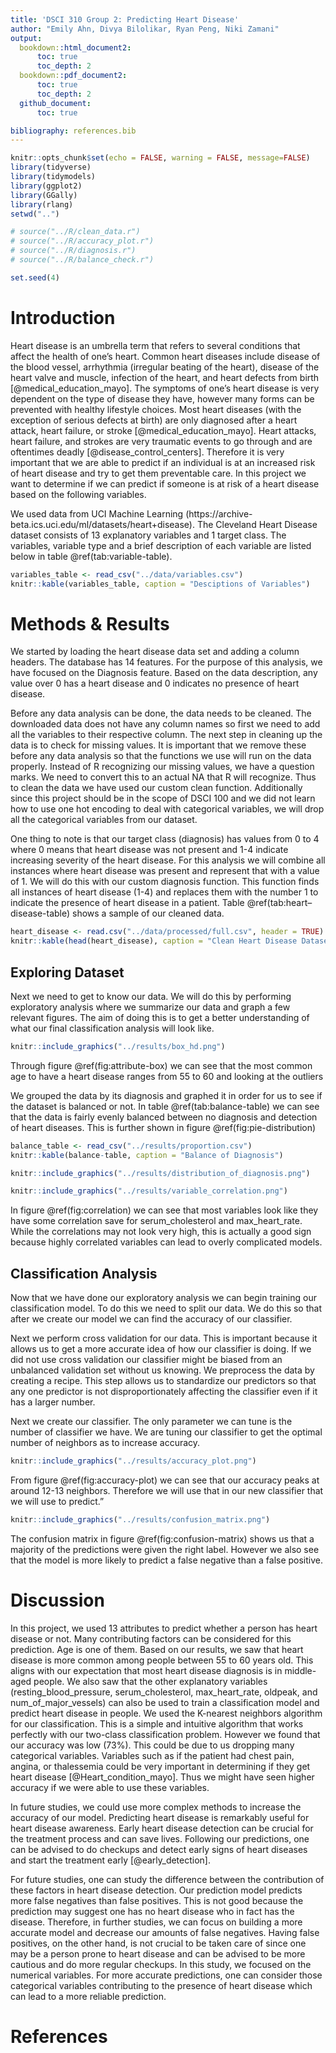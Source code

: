 ```yaml
---
title: 'DSCI 310 Group 2: Predicting Heart Disease'
author: "Emily Ahn, Divya Bilolikar, Ryan Peng, Niki Zamani"
output:
  bookdown::html_document2:
      toc: true
      toc_depth: 2
  bookdown::pdf_document2:
      toc: true
      toc_depth: 2
  github_document:
      toc: true

bibliography: references.bib  
---
```


```r
knitr::opts_chunk$set(echo = FALSE, warning = FALSE, message=FALSE)
library(tidyverse)
library(tidymodels)
library(ggplot2)
library(GGally)
library(rlang)
setwd("..")
```

```r
# source("../R/clean_data.r")
# source("../R/accuracy_plot.r")
# source("../R/diagnosis.r")
# source("../R/balance_check.r")

set.seed(4)
```


# Introduction
Heart disease is an umbrella term that refers to several conditions that affect the health of one's heart. Common heart diseases include disease of the blood vessel, arrhythmia (irregular beating of the heart), disease of the heart valve and muscle, infection of the heart, and heart defects from birth [@medical_education_mayo]. The symptoms of one’s heart disease is very dependent on the type of disease they have, however many forms can be prevented with healthy lifestyle choices. Most heart diseases (with the exception of serious defects at birth) are only diagnosed after a heart attack, heart failure, or stroke [@medical_education_mayo]. Heart attacks, heart failure, and strokes are very traumatic events to go through and are oftentimes deadly [@disease_control_centers]. Therefore it is very important that we are able to predict if an individual is at an increased risk of heart disease and try to get them preventable care. In this project we want to determine if we can predict if someone is at risk of a heart disease based on the following variables.

We used data from UCI Machine Learning (https://archive-beta.ics.uci.edu/ml/datasets/heart+disease). The Cleveland Heart Disease dataset consists of 13 explanatory variables and 1 target class. The variables, variable type and a brief description of each variable are listed below in table \@ref(tab:variable-table).

```r
variables_table <- read_csv("../data/variables.csv")
knitr::kable(variables_table, caption = "Desciptions of Variables")
```

# Methods & Results
We started by loading the heart disease data set and adding a column headers. The database has 14 features. For the purpose of this analysis, we have focused on the Diagnosis feature. Based on the data description, any value over 0 has a heart disease and 0 indicates no presence of heart disease.

Before any data analysis can be done, the data needs to be cleaned. The downloaded data does not have any column names so first we need to add all the variables to their respective column. The next step in cleaning up the data is to check for missing values. It is important that we remove these before any data analysis so that the functions we use will run on the data properly. Instead of R recognizing our missing values, we have a question marks. We need to convert this to an actual NA that R will recognize. Thus to clean the data we have used our custom clean function. Additionally since this project should be in the scope of DSCI 100 and we did not learn how to use one hot encoding to deal with categorical variables, we will drop all the categorical variables from our dataset.

One thing to note is that our target class (diagnosis) has values from 0 to 4 where 0 means that heart disease was not present and 1-4 indicate increasing severity of the heart disease. For this analysis we will combine all instances where heart disease was present and represent that with a value of 1. We will do this with our custom diagnosis function. This function finds all instances of heart disease (1-4) and replaces them with the number 1 to indicate the presence of heart disease in a patient. Table \@ref(tab:heart--disease-table) shows a sample of our cleaned data.

```r
heart_disease <- read.csv("../data/processed/full.csv", header = TRUE)
knitr::kable(head(heart_disease), caption = "Clean Heart Disease Dataset")
``` 

## Exploring Dataset
Next we need to get to know our data. We will do this by performing exploratory analysis where we summarize our data and graph a few relevant figures. The aim of doing this is to get a better understanding of what our final classification analysis will look like.


````r
knitr::include_graphics("../results/box_hd.png")
````


Through figure \@ref(fig:attribute-box) we can see that the most common age to have a heart disease ranges from 55 to 60 and looking at the outliers

We grouped the data by its diagnosis and graphed it in order for us to see if the dataset is balanced or not. In table \@ref(tab:balance-table) we can see that the data is fairly evenly balanced between no diagnosis and detection of heart diseases. This is further shown in figure \@ref(fig:pie-distribution)

```r
balance_table <- read_csv("../results/proportion.csv")
knitr::kable(balance-table, caption = "Balance of Diagnosis")
```


```r
knitr::include_graphics("../results/distribution_of_diagnosis.png")
```



```r
knitr::include_graphics("../results/variable_correlation.png")
```

In figure \@ref(fig:correlation) we can see that most variables look like they have some correlation save for serum_cholesterol and max_heart_rate. While the correlations may not look very high, this is actually a good sign because highly correlated variables can lead to overly complicated models.

## Classification Analysis
Now that we have done our exploratory analysis we can begin training our classification model. To do this we need to split our data. We do this so that after we create our model we can find the accuracy of our classifier.


Next we perform cross validation for our data. This is important because it allows us to get a more accurate idea of how our classifier is doing. If we did not use cross validation our classifier might be biased from an unbalanced validation set without us knowing. We preprocess the data by creating a recipe. This step allows us to standardize our predictors so that any one predictor is not disproportionately affecting the classifier even if it has a larger number.

Next we create our classifier. The only parameter we can tune is the number of classifier we have. We are tuning our classifier to get the optimal number of neighbors as to increase accuracy.


```r
knitr::include_graphics("../results/accuracy_plot.png")
```

From figure \@ref(fig:accuracy-plot) we can see that our accuracy peaks at around 12-13 neighbors. Therefore we will use that in our new classifier that we will use to predict."

```r
knitr::include_graphics("../results/confusion_matrix.png")
```

The confusion matrix in figure \@ref(fig:confusion-matrix) shows us that a majority of the predictions were given the right label. However we also see that the model is more likely to predict a false negative than a false positive.

# Discussion
In this project, we used 13 attributes to predict whether a person has heart disease or not. Many contributing factors can be considered for this prediction. Age is one of them. Based on our results, we saw that heart disease is more common among people between 55 to 60 years old. This aligns with our expectation that most heart disease diagnosis is in middle-aged people. We also saw that the other explanatory variables (resting_blood_pressure, serum_cholesterol, max_heart_rate, oldpeak, and num_of_major_vessels) can also be used to train a classification model and predict heart disease in people. We used the K-nearest neighbors algorithm for our classification. This is a simple and intuitive algorithm that works perfectly with our two-class classification problem. However we found that our accuracy was low (73%). This could be due to us dropping many categorical variables. Variables such as if the patient had chest pain, angina, or thalessemia could be very important in determining if they get heart disease [@Heart_condition_mayo]. Thus we might have seen higher accuracy if we were able to use these variables.

In future studies, we could use more complex methods to increase the accuracy of our model. Predicting heart disease is remarkably useful for heart disease awareness. Early heart disease detection can be crucial for the treatment process and can save lives. Following our predictions, one can be advised to do checkups and detect early signs of heart diseases and start the treatment early [@early_detection].

For future studies, one can study the difference between the contribution of these factors in heart disease detection. Our prediction model predicts more false negatives than false positives. This is not good because the prediction may suggest one has no heart disease who in fact has the disease. Therefore, in further studies, we can focus on building a more accurate model and decrease our amounts of false negatives. Having false positives, on the other hand, is not crucial to be taken care of since one may be a person prone to heart disease and can be advised to be more cautious and do more regular checkups. In this study, we focused on the numerical variables. For more accurate predictions, one can consider those categorical variables contributing to the presence of heart disease which can lead to a more reliable prediction.


# References
